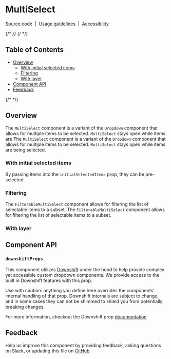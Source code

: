 

<Meta isTemplate />

# MultiSelect

[Source code](https://github.com/carbon-design-system/carbon/tree/main/packages/react/src/components/MultiSelect)
&nbsp;|&nbsp;
[Usage guidelines](https://www.carbondesignsystem.com/components/dropdown/usage#multiselect)
&nbsp;|&nbsp;
[Accessibility](https://www.carbondesignsystem.com/components/dropdown/accessibility)

{/* <!-- START doctoc generated TOC please keep comment here to allow auto update --> */}
{/* <!-- DON'T EDIT THIS SECTION, INSTEAD RE-RUN doctoc TO UPDATE --> */}

## Table of Contents

- [Overview](#overview)
  - [With initial selected items](#with-initial-selected-items)
  - [Filtering](#filtering)
  - [With layer](#with-layer)
- [Component API](#component-api)
- [Feedback](#feedback)

{/* <!-- END doctoc generated TOC please keep comment here to allow auto update --> */}

## Overview

The `MultiSelect` component is a variant of the `Dropdown` component that allows
for multiple items to be selected. `MultiSelect` stays open while items are The
`MultiSelect` component is a variant of the `Dropdown` component that allows for
multiple items to be selected. `MultiSelect` stays open while items are being
selected.

<Canvas of={MultiSelect.Default} />

### With initial selected items

By passing items into the `initialSelectedItems` prop, they can be pre-selected.

<Canvas of={MultiSelect.WithInitialSelectedItems} />

### Filtering

The `FilterableMultiSelect` component allows for filtering the list of
selectable items to a subset. The `FilterableMultiSelect` component allows for
filtering the list of selectable items to a subset.

<Canvas of={MultiSelect.Filterable} />

### With layer

<Canvas of={MultiSelect.WithLayerMultiSelect} />

## Component API

### `downshiftProps`

This component utilizes [Downshift](https://www.downshift-js.com/) under the
hood to help provide complex yet accessible custom dropdown components. We
provide access to the built in Downshift features with this prop.

Use with caution: anything you define here overrides the components' internal
handling of that prop. Downshift internals are subject to change, and in some
cases they can not be shimmed to shield you from potentially breaking changes.

For more information, checkout the Downshift prop
[documentation](https://www.downshift-js.com/downshift#props-used-in-examples)

<ArgTypes />

## Feedback

Help us improve this component by providing feedback, asking questions on Slack,
or updating this file on
[GitHub](https://github.com/carbon-design-system/carbon/edit/main/packages/react/src/components/MultiSelect/MultiSelect.mdx).
